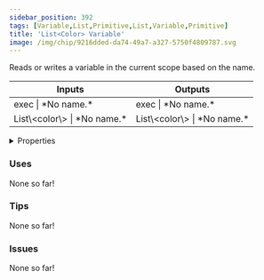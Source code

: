```yaml
---
sidebar_position: 392
tags: [Variable,List,Primitive,List,Variable,Primitive]
title: 'List<Color> Variable'
image: /img/chip/9216dded-da74-49a7-a327-5750f4809787.svg
---
```


Reads or writes a variable in the current scope based on the name.



<IChip uuid="9216dded-da74-49a7-a327-5750f4809787"/>

<table><thead><tr><th>Inputs</th><th>Outputs</th></tr></thead><tbody><tr><td>exec | *No name.*</td><td>exec | *No name.*</td></tr><tr><td>List\&lt;color\&gt; | *No name.*</td><td>List\&lt;color\&gt; | *No name.*</td></tr></tbody></table>

<details>
  <summary>Properties</summary>
  <div>
    <div>
    <table>
      <tbody>
        <tr>
          <td>Is beta required?</td>
          <td>No</td>
        </tr>
        <tr>
          <td>Is chip a trolling risk?</td>
          <td>No</td>
        </tr>
        <tr>
          <td>Is chip a role assignment risk?</td>
          <td>No</td>
        </tr>
        <tr>
          <td>Chip UUID</td>
          <td>9216dded-da74-49a7-a327-5750f4809787</td>
        </tr>
        <tr>
          <td>Room availability</td>
          <td>Available everywhere</td>
        </tr>
      </tbody>
    </table>
    </div>
  </div>
</details>

### Uses

None so far!

### Tips

None so far!

### Issues

None so far!